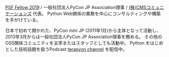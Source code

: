 [PSF Fellow 2019](https://www.python.org/psf/fellows-roster/) / 一般社団法人PyCon JP Association理事 / [(株)CMSコミュニケーションズ](https://www.cmscom.jp) 代表。
Python Web関係の業務を中心にコンサルティングや構築を手がけている。

日本で初めて開かれた、PyCon mini JP (2011年1月)から主体となって活動し、2013年3月からは一般社団法人PyCon JP Association理事を務める。 
その他のOSS関係コミュニティを主宰またはスタッフとしても活動中。
Python をはじめとした技術話題を扱うPodcast [terapyon channel](https://podcast.terapyon.net/) を配信中。
